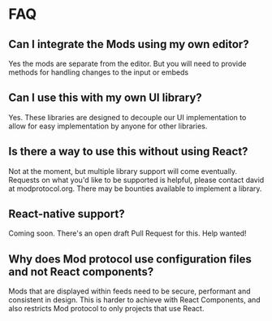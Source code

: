 # FAQ

## Can I integrate the Mods using my own editor?

Yes the mods are separate from the editor. But you will need to provide methods for handling changes to the input or embeds

## Can I use this with my own UI library?

Yes. These libraries are designed to decouple our UI implementation to allow for easy implementation by anyone for other libraries.

## Is there a way to use this without using React?

Not at the moment, but multiple library support will come eventually. Requests on what you'd like to be supported is helpful, please contact david at modprotocol.org.
There may be bounties available to implement a library.

## React-native support?

Coming soon. There's an open draft Pull Request for this. Help wanted!

## Why does Mod protocol use configuration files and not React components?

Mods that are displayed within feeds need to be secure, performant and consistent in design.
This is harder to achieve with React Components, and also restricts Mod protocol to only projects that use React.
